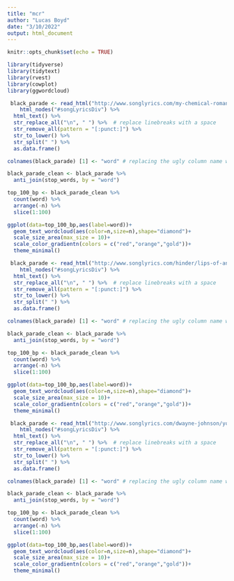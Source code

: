 ```yaml
---
title: "mcr"
author: "Lucas Boyd"
date: "3/10/2022"
output: html_document
---
```


```r
knitr::opts_chunk$set(echo = TRUE)

library(tidyverse)
library(tidytext)
library(rvest)
library(cowplot)
library(ggwordcloud)

```


```r
 black_parade <- read_html("http://www.songlyrics.com/my-chemical-romance/welcome-to-the-black-parade-lyrics/") %>% 
    html_nodes("#songLyricsDiv") %>% 
  html_text() %>% 
  str_replace_all("\n", " ") %>%  # replace linebreaks with a space 
  str_remove_all(pattern = "[:punct:]") %>% 
  str_to_lower() %>% 
  str_split(" ") %>% 
  as.data.frame()

colnames(black_parade) [1] <- "word" # replacing the ugly column name with just word

black_parade_clean <- black_parade %>% 
  anti_join(stop_words, by = "word")

top_100_bp <- black_parade_clean %>% 
  count(word) %>% 
  arrange(-n) %>% 
  slice(1:100)

ggplot(data=top_100_bp,aes(label=word))+
  geom_text_wordcloud(aes(color=n,size=n),shape="diamond")+
  scale_size_area(max_size = 10)+
  scale_color_gradientn(colors = c("red","orange","gold"))+
  theme_minimal()
```

```r
 black_parade <- read_html("http://www.songlyrics.com/hinder/lips-of-an-angel-lyrics/") %>% 
    html_nodes("#songLyricsDiv") %>% 
  html_text() %>% 
  str_replace_all("\n", " ") %>%  # replace linebreaks with a space 
  str_remove_all(pattern = "[:punct:]") %>% 
  str_to_lower() %>% 
  str_split(" ") %>% 
  as.data.frame()

colnames(black_parade) [1] <- "word" # replacing the ugly column name with just word

black_parade_clean <- black_parade %>% 
  anti_join(stop_words, by = "word")

top_100_bp <- black_parade_clean %>% 
  count(word) %>% 
  arrange(-n) %>% 
  slice(1:100)

ggplot(data=top_100_bp,aes(label=word))+
  geom_text_wordcloud(aes(color=n,size=n),shape="diamond")+
  scale_size_area(max_size = 10)+
  scale_color_gradientn(colors = c("red","orange","gold"))+
  theme_minimal()
```

```r
 black_parade <- read_html("http://www.songlyrics.com/dwayne-johnson/you-re-welcome-lyrics/") %>% 
    html_nodes("#songLyricsDiv") %>% 
  html_text() %>% 
  str_replace_all("\n", " ") %>%  # replace linebreaks with a space 
  str_remove_all(pattern = "[:punct:]") %>% 
  str_to_lower() %>% 
  str_split(" ") %>% 
  as.data.frame()

colnames(black_parade) [1] <- "word" # replacing the ugly column name with just word

black_parade_clean <- black_parade %>% 
  anti_join(stop_words, by = "word")

top_100_bp <- black_parade_clean %>% 
  count(word) %>% 
  arrange(-n) %>% 
  slice(1:100)

ggplot(data=top_100_bp,aes(label=word))+
  geom_text_wordcloud(aes(color=n,size=n),shape="diamond")+
  scale_size_area(max_size = 10)+
  scale_color_gradientn(colors = c("red","orange","gold"))+
  theme_minimal()
```






